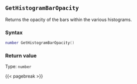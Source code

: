 ## `GetHistogramBarOpacity`

Returns the opacity of the bars within the various histograms.

### Syntax {-}

``` .lua
number GetHistogramBarOpacity()
```


### Return value {-}

Type: `number`


{{< pagebreak >}}